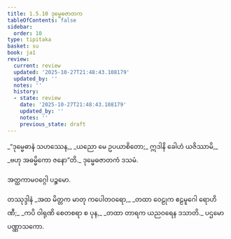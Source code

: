 ```yaml
---
title: 1.5.10 ဒုမ္မေဓဇာတက
tableOfContents: false
sidebar:
  order: 10
type: tipitaka
basket: su
book: ja1
review:
  current: review
  updated: '2025-10-27T21:48:43.108179'
  updated_by: ''
  notes: ''
  history:
  - state: review
    date: '2025-10-27T21:48:43.108179'
    updated_by: ''
    notes: ''
    previous_state: draft
---
```



<ReviewStatus review={frontmatter.review} showDetails={true} />

<HypothesisAnnotation frontmatter={frontmatter} />

<DynamicBreadcrumb />

<Division number="50" book="ja1" e="ch" v="22" p="12">

<Paragraph number="108" type="verses" book="ja1">
_“ဒုမ္မေဓာနံ သဟဿေန,_  
_ယညော မေ ဥပယာစိတော;_  
ဣဒါနိ ခေါဟံ ယဇိဿာမိ,_  
_ဗဟု အဓမ္မိကော ဇနော”တိ._  


</Paragraph>
</Division>

<Paragraph number="109" type="center" book="ja1">
ဒုမ္မေဓဇာတကံ ဒသမံ.

  
အတ္ထကာမဝဂ္ဂေါ ပဉ္စမော.



</Paragraph>

<Paragraph number="110" type="center" book="ja1">
တဿုဒ္ဒါနံ


</Paragraph>

<Paragraph number="111" type="verses" book="ja1">
_အထ မိတ္တက မာတု ကပေါတဝရော,_  
_တထာ ဝေဠုက ဧဠမူဂေါ ရောဟိဏီ;_  
_ကပိ ဝါရုဏိ စေတစရာ စ ပုန,_  
_တထာ တာရက ယညဝရေန ဒသာတိ._  


</Paragraph>

<Paragraph number="112" type="center" book="ja1">
ပဌမော ပဏ္ဏာသကော.
</Paragraph>
